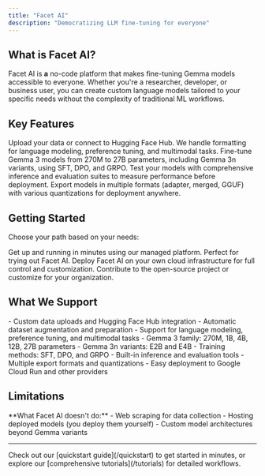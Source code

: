 ```yaml
---
title: "Facet AI"
description: "Democratizing LLM fine-tuning for everyone"
---
```


## What is Facet AI?

Facet AI is **a** no-code platform that makes fine-tuning Gemma models accessible to everyone. Whether you're a researcher, developer, or business user, you can create custom language models tailored to your specific needs without the complexity of traditional ML workflows.

## Key Features

<CardGroup cols={2}>
<Card title="Easy Dataset Preparation" icon="database">
  Upload your data or connect to Hugging Face Hub. We handle formatting for language modeling, preference tuning, and multimodal tasks.
</Card>

<Card title="Multiple Model Sizes" icon="cpu">
  Fine-tune Gemma 3 models from 270M to 27B parameters, including Gemma 3n variants, using SFT, DPO, and GRPO.
</Card>

<Card title="Built-in Evaluation" icon="chart-line">
  Test your models with comprehensive inference and evaluation suites to measure performance before deployment.
</Card>

<Card title="Flexible Export" icon="download">
  Export models in multiple formats (adapter, merged, GGUF) with various quantizations for deployment anywhere.
</Card>
</CardGroup>

## Getting Started

Choose your path based on your needs:

<CardGroup cols={3}>
<Card title="Quick Start" icon="rocket" href="/quickstart">
  Get up and running in minutes using our managed platform. Perfect for trying out Facet AI.
</Card>

<Card title="Self-Deploy" icon="server" href="/deployment">
  Deploy Facet AI on your own cloud infrastructure for full control and customization.
</Card>

<Card title="Developer Guide" icon="code" href="/developer">
  Contribute to the open-source project or customize for your organization.
</Card>
</CardGroup>

## What We Support

<AccordionGroup>
<Accordion title="Dataset Management">
  - Custom data uploads and Hugging Face Hub integration
  - Automatic dataset augmentation and preparation
  - Support for language modeling, preference tuning, and multimodal tasks
</Accordion>

<Accordion title="Model Training">
  - Gemma 3 family: 270M, 1B, 4B, 12B, 27B parameters
  - Gemma 3n variants: E2B and E4B
  - Training methods: SFT, DPO, and GRPO
</Accordion>

<Accordion title="Evaluation & Deployment">
  - Built-in inference and evaluation tools
  - Multiple export formats and quantizations
  - Easy deployment to Google Cloud Run and other providers
</Accordion>
</AccordionGroup>

## Limitations

<Warning>
**What Facet AI doesn't do:**
- Web scraping for data collection
- Hosting deployed models (you deploy them yourself)
- Custom model architectures beyond Gemma variants
</Warning>

---


<Callout title="Need help?" type="info">
  Check out our [quickstart guide](/quickstart) to get started in minutes, or explore our [comprehensive tutorials](/tutorials) for detailed workflows.
</Callout>
